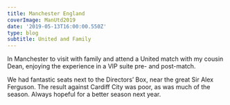 ---
title: Manchester England
coverImage: ManUtd2019
date: '2019-05-13T16:00:00.550Z'
type: blog
subtitle: United and Family
---

In Manchester to visit with family and attend a United match with my cousin Dean, enjoying the experience in a VIP suite pre- and post-match.

We had fantastic seats next to the Directors’ Box, near the great Sir Alex Ferguson. The result against Cardiff City was poor, as was much of the season. Always hopeful for a better season next year.

<Manchester2019SlideShow />
